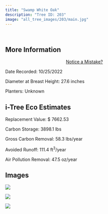 ```yaml
---
title: "Swamp White Oak"
description: "Tree ID: 203"
image: "all_tree_images/203/main.jpg"
---
```


<br>

## **More Information**
::: column-margin
<center><a class="button" href="https://forms.gle/W6f5nwYxrM33hF4f7">Notice a Mistake?</a></center>
:::


Date Recorded:  10/25/2022

Diameter at Breast Height:  27.6  inches

Planters:  Unknown

## **i-Tree Eco Estimates**


 Replacement Value: $ 7662.53

 Carbon Storage:  3898.1  lbs

 Gross Carbon Removal:  58.3  lbs/year

 Avoided Runoff:  111.4  ft<sup>3</sup>/year

 Air Pollution Removal:  47.5  oz/year

## **Images**


 ![](all_tree_images/203/IMG_7106.jpg)

 ![](all_tree_images/203/IMG_7107.jpg)

 ![](all_tree_images/203/main.jpg)
